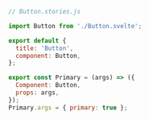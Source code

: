 ```js
// Button.stories.js

import Button from './Button.svelte';

export default {
  title: 'Button',
  component: Button,
};

export const Primary = (args) => ({
  Component: Button,
  props: args,
});
Primary.args = { primary: true };
```
